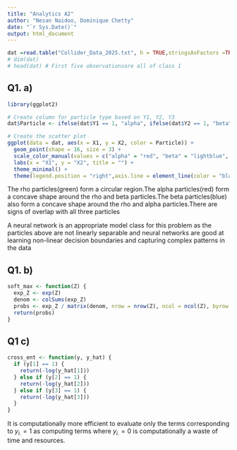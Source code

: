 ```yaml
---
title: "Analytics A2"
author: "Nesan Naidoo, Dominique Chetty"
date: "`r Sys.Date()`"
output: html_document
---
```


```r
dat =read.table("Collider_Data_2025.txt", h = TRUE,stringsAsFactors =TRUE)
# dim(dat)
# head(dat) # First five observationsare all of class 1

```

## Q1. a)
```r
library(ggplot2)

# Create column for particle type based on Y1, Y2, Y3
dat$Particle <- ifelse(dat$Y1 == 1, "alpha", ifelse(dat$Y2 == 1, "beta", "rho"))

# Create the scatter plot
ggplot(data = dat, aes(x = X1, y = X2, color = Particle)) +
  geom_point(shape = 16, size = 3) +
  scale_color_manual(values = c("alpha" = "red", "beta" = "lightblue", "rho" = "green"),labels = c("alpha", "beta", "rho")) +  
  labs(x = "X1", y = "X2", title = "") +  
  theme_minimal() +  
  theme(legend.position = "right",axis.line = element_line(color = "black", linewidth = 1))  
```
The rho particles(green) form a circular region.The alpha particles(red) form a concave shape around the rho and beta particles.The beta particles(blue) also form a concave shape around the rho and alpha particles.There are signs of overlap with all three particles

A neural network is an appropriate model class for this problem as the particles above are not linearly separable and neural networks are good at learning non-linear decision boundaries and capturing complex patterns in the data 

## Q1. b)
```r

soft_max <- function(Z) {
  exp_Z <- exp(Z)
  denom <- colSums(exp_Z)
  probs <- exp_Z / matrix(denom, nrow = nrow(Z), ncol = ncol(Z), byrow = TRUE)
  return(probs)
}

```

## Q1 c)
```r
cross_ent <- function(y, y_hat) {
  if (y[1] == 1) {
    return(-log(y_hat[1]))
  } else if (y[2] == 1) {
    return(-log(y_hat[2]))
  } else if (y[3] == 1) {
    return(-log(y_hat[3]))
  }
}

```

It is computationally more efficient to evaluate only the
terms corresponding to $y_{i.}=1$ as computing terms where $y_{i.}=0$ is computationally a waste of time and resources.
